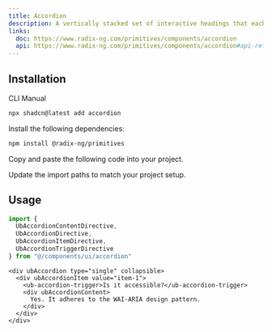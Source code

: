 ```yaml
---
title: Accordion
description: A vertically stacked set of interactive headings that each reveal a section of content.
links:
  doc: https://www.radix-ng.com/primitives/components/accordion
  api: https://www.radix-ng.com/primitives/components/accordion#api-reference
---
```


<ComponentPreview
  name="accordion-demo"
  class="[&_.preview>[data-orientation=vertical]]:sm:max-w-[80%] **:[.preview]:min-h-[400px]"
  description="An accordion with three items"
  align="start"
/>

## Installation

<CodeTabs>

<TabsList>
  <TabsTrigger value="cli">CLI</TabsTrigger>
  <TabsTrigger value="manual">Manual</TabsTrigger>
</TabsList>

<TabsContent value="cli">

```bash
npx shadcn@latest add accordion
```

</TabsContent>

<TabsContent value="manual">

<Steps>

<Step>Install the following dependencies:</Step>

```bash
npm install @radix-ng/primitives
```

<Step>Copy and paste the following code into your project.</Step>

<ComponentSource name="accordion" title="components/ui/accordion.ts" />

<Step>Update the import paths to match your project setup.</Step>

</Steps>

</TabsContent>

</CodeTabs>

## Usage

```ts showLineNumbers
import {
  UbAccordionContentDirective,
  UbAccordionDirective,
  UbAccordionItemDirective,
  UbAccordionTriggerDirective
} from "@/components/ui/accordion"
```

```angular-html showLineNumbers
<div ubAccordion type="single" collapsible>
  <div ubAccordionItem value="item-1">
    <ub-accordion-trigger>Is it accessible?</ub-accordion-trigger>
    <div ubAccordionContent>
      Yes. It adheres to the WAI-ARIA design pattern.
    </div>
  </div>
</div>
```
